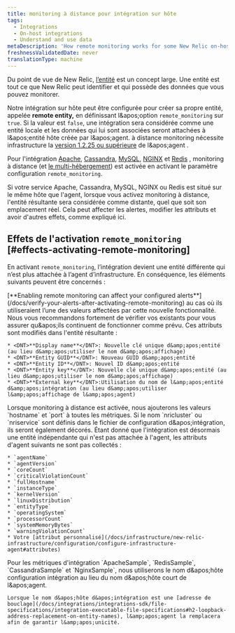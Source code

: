 ```yaml
---
title: monitoring à distance pour intégration sur hôte
tags:
  - Integrations
  - On-host integrations
  - Understand and use data
metaDescription: 'How remote monitoring works for some New Relic on-host integrations (particularly Apache, Cassandra, MySQL, NGINX, and Redis)'
freshnessValidatedDate: never
translationType: machine
---
```


Du point de vue de New Relic, [l’entité](/docs/new-relic-one/use-new-relic-one/core-concepts/what-entity-new-relic#what-is-entity) est un concept large. Une entité est tout ce que New Relic peut identifier et qui possède des données que vous pouvez monitorer.

Notre intégration sur hôte peut être configurée pour créer sa propre entité, appelée <DNT>**remote entity,**</DNT> en définissant l&amp;apos;option `remote_monitoring` sur `true`. Si la valeur est `false`, une intégration sera considérée comme une entité locale et les données qui lui sont associées seront attachées à l&amp;apos;entité hôte créée par l&amp;apos;agent. à distance monitoring nécessite infrastructure la [version 1.2.25 ou supérieure](/docs/release-notes/infrastructure-release-notes/infrastructure-agent-release-notes) de l&amp;apos;agent .

Pour l&apos;intégration [Apache](/docs/integrations/host-integrations/host-integrations-list/apache-monitoring-integration), [Cassandra](/docs/integrations/host-integrations/host-integrations-list/cassandra-monitoring-integration), [MySQL](/docs/integrations/host-integrations/host-integrations-list/mysql-monitoring-integration), [NGINX](/docs/integrations/host-integrations/host-integrations-list/nginx-monitoring-integration) et [Redis](/docs/integrations/host-integrations/host-integrations-list/redis-monitoring-integration) , monitoring à distance (et [le multi-hébergement](/docs/integrations/host-integrations/getting-started/introduction-host-integrations#multiple-instances)) est activée en activant le paramètre configuration `remote_monitoring`.

<Callout variant="important">
  Si votre service Apache, Cassandra, MySQL, NGINX ou Redis est situé sur le même hôte que l&apos;agent, lorsque vous activez monitoring à distance, l&apos;entité résultante sera considérée comme distante, quel que soit son emplacement réel. Cela peut affecter les alertes, modifier les attributs et avoir d&apos;autres effets, comme expliqué ici.
</Callout>

## Effets de l&apos;activation `remote_monitoring` [#effects-activating-remote-monitoring]

En activant `remote_monitoring`, l’intégration devient une entité différente qui n’est plus attachée à l’agent d’infrastructure. En conséquence, les éléments suivants peuvent être concernés :

<CollapserGroup>
  <Collapser id="verify-alerts" title="Vérification des alertes">
    [<DNT>**Enabling remote monitoring can affect your configured alerts**</DNT>](/docs/verify-your-alerts-after-activating-remote-monitoring) au cas où ils utiliseraient l’une des valeurs affectées par cette nouvelle fonctionnalité. Nous vous recommandons fortement de vérifier vos <InlinePopover type="alerts" />existants pour vous assurer qu&amp;apos;ils continuent de fonctionner comme prévu.
  </Collapser>

  <Collapser id="new-entity-attributes" title="Nouvel attribut d'entité">
    Ces attributs sont modifiés dans l&apos;entité résultante :

    * <DNT>**Display name**</DNT>: Nouvelle clé unique d&amp;apos;entité (au lieu d&amp;apos;utiliser le nom d&amp;apos;affichage)
    * <DNT>**Entity GUID**</DNT>: Nouveau GUID d&amp;apos;entité
    * <DNT>**Entity ID**</DNT>: Nouvel ID d&amp;apos;entité
    * <DNT>**Entity key**</DNT>: Nouvelle clé unique d&amp;apos;entité (au lieu d&amp;apos;utiliser le nom d&amp;apos;affichage)
    * <DNT>**External key**</DNT>:Utilisation du nom de l&amp;apos;entité d&amp;apos;intégration (au lieu d&amp;apos;utiliser l&amp;apos;affichage de l&amp;apos;agent)
  </Collapser>

  <Collapser id="new-decoration" title="Modifications des métriques enregistrées">
    Lorsque monitoring à distance est activée, nous ajouterons les valeurs `hostname` et `port` à toutes les métriques. Si le nom `nricluster` ou `nriservice` sont définis dans le fichier de configuration d&amp;apos;intégration, ils seront également décorés.
  </Collapser>

  <Collapser id="lost-attributes" title="Attribut non enregistré">
    Étant donné que l&apos;intégration est désormais une entité indépendante qui n&apos;est pas attachée à l&apos;agent, les attributs d&apos;agent suivants ne sont pas collectés :

    * `agentName`
    * `agentVersion`
    * `coreCount`
    * `criticalViolationCount`
    * `fullHostname`
    * `instanceType`
    * `kernelVersion`
    * `linuxDistribution`
    * `entityType`
    * `operatingSystem`
    * `processorCount`
    * `systemMemoryBytes`
    * `warningViolationCount`
    * Votre [attribut personnalisé](/docs/infrastructure/new-relic-infrastructure/configuration/configure-infrastructure-agent#attributes)
  </Collapser>

  <Collapser id="updated-hostname" title="Nom d'hôte mis à jour">
    Pour les métriques d&apos;intégration `ApacheSample`, `RedisSample`, `CassandraSample` et `NginxSample`, nous utiliserons le nom d&amp;apos;hôte configuration intégration au lieu du nom d&amp;apos;hôte court de l&amp;apos;agent.

    Lorsque le nom d&apos;hôte d&apos;intégration est une [adresse de bouclage](/docs/integrations/integrations-sdk/file-specifications/integration-executable-file-specifications#h2-loopback-address-replacement-on-entity-names), l&amp;apos;agent la remplacera afin de garantir l&amp;apos;unicité.
  </Collapser>
</CollapserGroup>